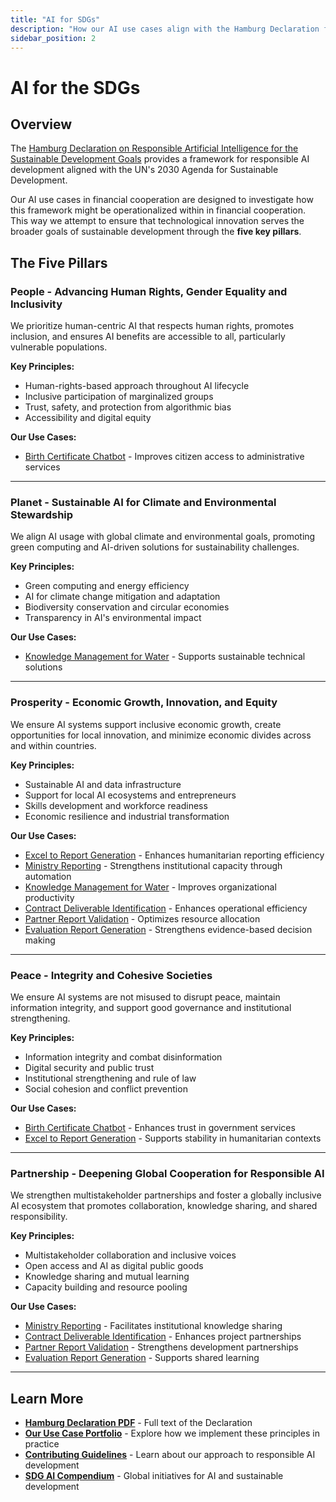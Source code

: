 ```yaml
---
title: "AI for SDGs"
description: "How our AI use cases align with the Hamburg Declaration framework for responsible AI development"
sidebar_position: 2
---
```



# AI for the SDGs

## Overview

The [Hamburg Declaration on Responsible Artificial Intelligence for the Sustainable Development Goals](https://www.bmz-digital.global/wp-content/uploads/2025/06/250603_Hamburg_Declaration-1.pdf) provides a framework for responsible AI development aligned with the UN's 2030 Agenda for Sustainable Development.

Our AI use cases in financial cooperation are designed to investigate how this framework might be operationalized within in financial cooperation. This way we attempt to ensure that technological innovation serves the broader goals of sustainable development through the **five key pillars**.

## The Five Pillars

### <SDGBadge pillar="People" compact={true} /> People - Advancing Human Rights, Gender Equality and Inclusivity

We prioritize human-centric AI that respects human rights, promotes inclusion, and ensures AI benefits are accessible to all, particularly vulnerable populations.

**Key Principles:**

- Human-rights-based approach throughout AI lifecycle
- Inclusive participation of marginalized groups
- Trust, safety, and protection from algorithmic bias
- Accessibility and digital equity

**Our Use Cases:**

- [Birth Certificate Chatbot](/use-cases/birth-certificate-chatbot) - Improves citizen access to administrative services

---

### <SDGBadge pillar="Planet" compact={true} /> Planet - Sustainable AI for Climate and Environmental Stewardship

We align AI usage with global climate and environmental goals, promoting green computing and AI-driven solutions for sustainability challenges.

**Key Principles:**

- Green computing and energy efficiency
- AI for climate change mitigation and adaptation
- Biodiversity conservation and circular economies
- Transparency in AI's environmental impact

**Our Use Cases:**

- [Knowledge Management for Water](/use-cases/knowledge-management-water) - Supports sustainable technical solutions

---

### <SDGBadge pillar="Prosperity" compact={true} /> Prosperity - Economic Growth, Innovation, and Equity

We ensure AI systems support inclusive economic growth, create opportunities for local innovation, and minimize economic divides across and within countries.

**Key Principles:**

- Sustainable AI and data infrastructure
- Support for local AI ecosystems and entrepreneurs
- Skills development and workforce readiness
- Economic resilience and industrial transformation

**Our Use Cases:**

- [Excel to Report Generation](/use-cases/excel-to-report) - Enhances humanitarian reporting efficiency
- [Ministry Reporting](/use-cases/ministry-reporting) - Strengthens institutional capacity through automation
- [Knowledge Management for Water](/use-cases/knowledge-management-water) - Improves organizational productivity
- [Contract Deliverable Identification](/use-cases/deliverables-identification) - Enhances operational efficiency
- [Partner Report Validation](/use-cases/partner-report-precheck) - Optimizes resource allocation
- [Evaluation Report Generation](/use-cases/evaluation) - Strengthens evidence-based decision making

---

### <SDGBadge pillar="Peace" compact={true} /> Peace - Integrity and Cohesive Societies

We ensure AI systems are not misused to disrupt peace, maintain information integrity, and support good governance and institutional strengthening.

**Key Principles:**

- Information integrity and combat disinformation
- Digital security and public trust
- Institutional strengthening and rule of law
- Social cohesion and conflict prevention

**Our Use Cases:**

- [Birth Certificate Chatbot](/use-cases/birth-certificate-chatbot) - Enhances trust in government services
- [Excel to Report Generation](/use-cases/excel-to-report) - Supports stability in humanitarian contexts

---

### <SDGBadge pillar="Partnership" compact={true} /> Partnership - Deepening Global Cooperation for Responsible AI

We strengthen multistakeholder partnerships and foster a globally inclusive AI ecosystem that promotes collaboration, knowledge sharing, and shared responsibility.

**Key Principles:**

- Multistakeholder collaboration and inclusive voices
- Open access and AI as digital public goods
- Knowledge sharing and mutual learning
- Capacity building and resource pooling

**Our Use Cases:**

- [Ministry Reporting](/use-cases/ministry-reporting) - Facilitates institutional knowledge sharing
- [Contract Deliverable Identification](/use-cases/deliverables-identification) - Enhances project partnerships
- [Partner Report Validation](/use-cases/partner-report-precheck) - Strengthens development partnerships
- [Evaluation Report Generation](/use-cases/evaluation) - Supports shared learning

---

## Learn More

- **[Hamburg Declaration PDF](https://www.bmz-digital.global/wp-content/uploads/2025/06/250603_Hamburg_Declaration-1.pdf)** - Full text of the Declaration
- **[Our Use Case Portfolio](/use-cases)** - Explore how we implement these principles in practice
- **[Contributing Guidelines](/contributing)** - Learn about our approach to responsible AI development
- **[SDG AI Compendium](https://www.sdgaicompendium.org)** - Global initiatives for AI and sustainable development
